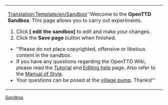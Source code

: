 <noinclude><!--

NOTE: This is NOT the sandbox. Please experiment at [[Main/en/Sandbox|OpenTTD:Sandbox]].

-->[[Category:en/Templates|Sandbox]]</noinclude>
{| width=100% style="background-color:transparent;border:1px dotted #000000;padding:2px;margin:2px"
| [[Translation:Template/en/Sandbox]]''Welcome to the '''OpenTTD Sandbox'''. This page allows you to carry out experiments. 
# Click '''[{{fullurl:OpenTTD:Sandbox|action=edit}} edit the sandbox]''' to edit and make your changes.
# Click the '''Save page''' button when finished.

* ''Please do not place copyrighted, offensive or libelous content in the sandbox.
* If you have any questions regarding the OpenTTD Wiki, please read the [[OpenTTD:Tutorial|Tutorial]] and [[Main/en/Editing help|Editing help]] page. Also refer to the [[Main/en/Manual of Style|Manual of Style]].
* Your questions can be posed at the [[Main/en/Village Pump|village pump]]. Thanks!''
|}